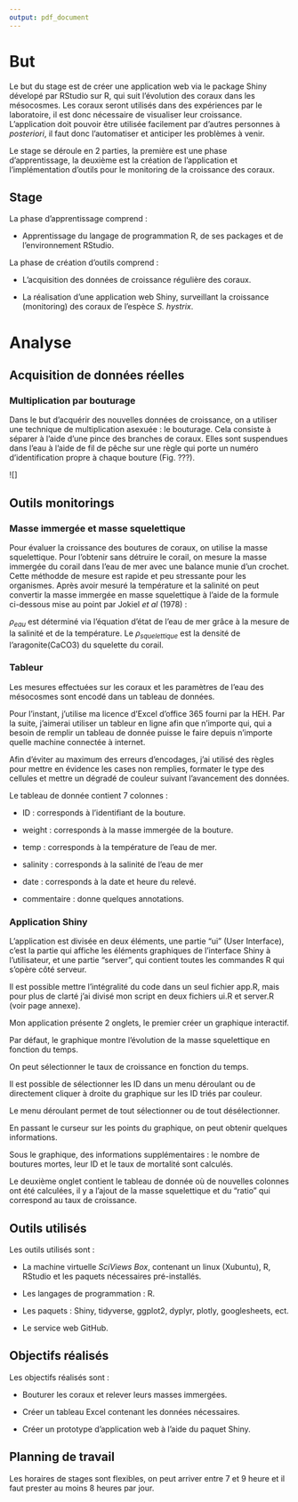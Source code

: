 ```yaml
---
output: pdf_document
---
```


# But

Le but du stage est de créer une application web via le package Shiny dévelopé par RStudio sur R, qui suit l'évolution des coraux dans les mésocosmes. Les coraux seront utilisés dans des expériences par le laboratoire, il est donc nécessaire de visualiser leur croissance.
L'application doit pouvoir être utilisée facilement par d'autres personnes à *posteriori*, il faut donc l'automatiser et anticiper les problèmes à venir.

Le stage se déroule en 2 parties, la première est une phase d'apprentissage, la deuxième est la création de l'application et l'implémentation d'outils pour le monitoring de la croissance des coraux.

## Stage

La phase d'apprentissage comprend :

* Apprentissage du langage de programmation R, de ses packages et de l'environnement RStudio.

La phase de création d'outils comprend :

* L'acquisition des données de croissance régulière des coraux.

* La réalisation d'une application web Shiny, surveillant la croissance (monitoring) des coraux de l'espèce *S. hystrix*.


# Analyse

## Acquisition de données réelles

### Multiplication par bouturage

Dans le but d'acquérir des nouvelles données de croissance, on a utiliser une technique de multiplication asexuée : le bouturage. Cela consiste à séparer à l'aide d'une pince des branches de coraux. Elles sont suspendues dans l'eau à l'aide de fil de pêche sur une règle qui porte un numéro d'identification propre à chaque bouture (Fig. ???).

![]


## Outils monitorings

### Masse immergée et masse squelettique
<!-- MASSE -->
Pour évaluer la croissance des boutures de coraux, on utilise la masse squelettique. Pour l'obtenir sans détruire le corail, on mesure la masse immergée du corail dans l'eau de mer avec une balance munie d'un crochet. Cette méthodde de mesure est rapide et peu stressante pour les organismes. Après avoir mesuré la température et la salinité on peut convertir la masse immergée en masse squelettique à l'aide de la formule ci-dessous mise au point par Jokiel *et al* (1978) :

\begin{equation}
\large
  m_{squelettique} = \frac {m_{immerge}}{ \frac{1 - \rho_{eau}}{ \rho_{squelettique}}}
\end{equation}

$\rho_{eau}$ est déterminé via l'équation d'état de l'eau de mer grâce à la mesure de la salinité et de la température.
Le $\rho_{squelettique}$ est la densité de l'aragonite(CaCO3) <!-- # \chemform{CaCO_3} -->du squelette du corail.

### Tableur

Les mesures effectuées sur les coraux et les paramètres de l'eau des mésocosmes sont encodé dans un tableau de données.

Pour l'instant, j'utilise ma licence d'Excel d'office 365 fourni par la HEH. Par la suite, j'aimerai utiliser un tableur en ligne afin que n'importe qui, qui a besoin de remplir un tableau de donnée puisse le faire depuis n'importe quelle machine connectée à internet.

Afin d'éviter au maximum des erreurs d'encodages, j'ai utilisé des règles pour mettre en évidence les cases non remplies, formater le type des cellules et mettre un dégradé de couleur suivant l'avancement des données.

\begin{figure}[h!]
\includegraphics[]{../image/excel3.PNG}
\caption{Mise en forme conditionnelle d'Excel}
\end{figure}

Le tableau de donnée contient 7 colonnes :

* ID : corresponds à l'identifiant de la bouture.

* weight : corresponds à la masse immergée de la bouture.

* temp : corresponds à la température de l'eau de mer.

* salinity : corresponds à la salinité de l'eau de mer

* date : corresponds à la date et heure du relevé.

* commentaire : donne quelques annotations.


\begin{figure}[h!]
\includegraphics[]{../image/excel1.PNG}
\caption{Tableau de donnée}
\end{figure}

### Application Shiny

L'application est divisée en deux éléments, une partie "ui" (User Interface), c'est la partie qui affiche les éléments graphiques de l'interface Shiny à l'utilisateur, et une partie "server", qui contient toutes les commandes R qui s'opère côté serveur.

Il est possible mettre l'intégralité du code dans un seul fichier app.R, mais pour plus de clarté j'ai divisé mon script en deux fichiers ui.R et server.R (voir page annexe).

Mon application présente 2 onglets, le premier créer un graphique interactif.

\begin{figure}[h!]
\includegraphics[]{../image/shiny1.PNG}
\caption{Application Shiny : légende}
\end{figure}

Par défaut, le graphique montre l'évolution de la masse squelettique en fonction du temps.

\begin{figure}[h!]
\includegraphics[]{../image/shiny2.PNG}
\caption{Application Shiny : masse squelettique}
\end{figure}

On peut sélectionner le taux de croissance en fonction du temps.

<!-- ajouter les formules de calcul du taux de croissance -->

\begin{figure}[h!]
\includegraphics[]{../image/shiny3.PNG}
\caption{Application Shiny : taux de croissance}
\end{figure}

Il est possible de sélectionner les ID dans un menu déroulant ou de directement cliquer à droite du graphique sur les ID triés par couleur. 

Le menu déroulant permet de tout sélectionner ou de tout désélectionner.

\begin{figure}[h!]
\includegraphics[]{../image/shiny4.PNG}
\caption{Application Shiny : menu déroulant}
\end{figure}

\begin{figure}[h!]
\includegraphics[]{../image/shiny5.PNG}
\caption{Application Shiny : affichage intéractif}
\end{figure}

En passant le curseur sur les points du graphique, on peut obtenir quelques informations.

Sous le graphique, des informations supplémentaires : le nombre de boutures mortes, leur ID et le taux de mortalité sont calculés.

<!-- Attention que l'information : ma dernière ligne en va pas vraiment intéressé les utilisateurs de l'app. Est ce que cette info est nécessaire ?  -->

\begin{figure}[h!]
\includegraphics[]{../image/shiny7.PNG}
\caption{Application Shiny : informations supplémentaires}
\end{figure}

Le deuxième onglet contient le tableau de donnée où de nouvelles colonnes ont été calculées, il y a l'ajout de la masse squelettique et du "ratio" qui correspond au taux de croissance.

\begin{figure}[h!]
\includegraphics[]{../image/shiny8.PNG}
\caption{Application Shiny : tableau de donnée}
\end{figure}



## Outils utilisés

Les outils utilisés sont :

* La machine virtuelle *SciViews Box*, contenant un linux (Xubuntu), R, RStudio et les paquets nécessaires pré-installés.

* Les langages de programmation : R.

* Les paquets : Shiny, tidyverse, ggplot2, dyplyr, plotly, googlesheets, ect.

* Le service web GitHub.


## Objectifs réalisés

Les objectifs réalisés sont :

* Bouturer les coraux et relever leurs masses immergées.

* Créer un tableau Excel contenant les données nécessaires.

* Créer un prototype d'application web à l'aide du paquet Shiny.

## Planning de travail

Les horaires de stages sont flexibles, on peut arriver entre 7 et 9 heure et il faut prester au moins 8 heures par jour.









